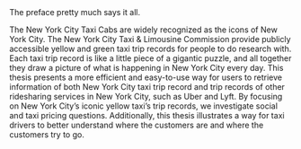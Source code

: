 The preface pretty much says it all.  \par

The New York City Taxi Cabs are widely recognized as the icons of New York City. The New York City Taxi & Limousine Commission provide publicly accessible yellow and green taxi trip records for people to do research with. Each taxi trip record is like a little piece of a gigantic puzzle, and all together they draw a picture of what is happening in New York City every day. This thesis presents a more efficient and easy-to-use way for users to retrieve information of both New York City taxi trip record and trip records of other ridesharing services in New York City, such as Uber and Lyft. By focusing on New York City’s iconic yellow taxi’s trip records, we investigate social and taxi pricing questions. Additionally, this thesis illustrates a way for taxi drivers to better understand where the customers are and where the customers try to go.
